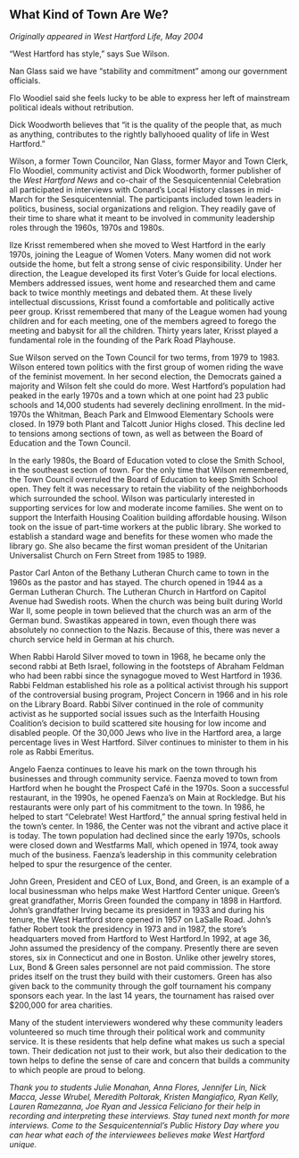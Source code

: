 ## What Kind of Town Are We? {-}

*Originally appeared in West Hartford Life, May 2004*

“West Hartford has style,” says Sue Wilson.

Nan Glass said we have “stability and commitment” among our government officials.

Flo Woodiel said she feels lucky to be able to express her left of mainstream political ideals without retribution.

Dick Woodworth believes that “it is the quality of the people that, as much as anything, contributes to the rightly ballyhooed quality of life in West Hartford.”

Wilson, a former Town Councilor, Nan Glass, former Mayor and Town Clerk, Flo Woodiel, community activist and Dick Woodworth, former publisher of the *West Hartford News* and co-chair of the Sesquicentennial Celebration all participated in interviews with Conard’s Local History classes in mid-March for the Sesquicentennial. The participants included town leaders in politics, business, social organizations and religion. They readily gave of their time to share what it meant to be involved in community leadership roles through the 1960s, 1970s and 1980s.

Ilze Krisst remembered when she moved to West Hartford in the early 1970s, joining the League of Women Voters. Many women did not work outside the home, but felt a strong sense of civic responsibility. Under her direction, the League developed its first Voter’s Guide for local elections. Members addressed issues, went home and researched them and came back to twice monthly meetings and debated them. At these lively intellectual discussions, Krisst found a comfortable and politically active peer group. Krisst remembered that many of the League women had young children and for each meeting, one of the members agreed to forego the meeting and babysit for all the children. Thirty years later, Krisst played a fundamental role in the founding of the Park Road Playhouse.

Sue Wilson served on the Town Council for two terms, from 1979 to 1983. Wilson entered town politics with the first group of women riding the wave of the feminist movement. In her second election, the Democrats gained a majority and Wilson felt she could do more. West Hartford’s population had peaked in the early 1970s and a town which at one point had 23 public schools and 14,000 students had severely declining enrollment. In the mid-1970s the Whitman, Beach Park and Elmwood Elementary Schools were closed. In 1979 both Plant and Talcott Junior Highs closed. This decline led to tensions among sections of town, as well as between the Board of Education and the Town Council.

In the early 1980s, the Board of Education voted to close the Smith School, in the southeast section of town. For the only time that Wilson remembered, the Town Council overruled the Board of Education to keep Smith School open. They felt it was necessary to retain the viability of the neighborhoods which surrounded the school. Wilson was particularly interested in supporting services for low and moderate income families. She went on to support the Interfaith Housing Coalition building affordable housing. Wilson took on the issue of part-time workers at the public library. She worked to establish a standard wage and benefits for these women who made the library go. She also became the first woman president of the Unitarian Universalist Church on Fern Street from 1985 to 1989.

Pastor Carl Anton of the Bethany Lutheran Church came to town in the 1960s as the pastor and has stayed. The church opened in 1944 as a German Lutheran Church. The Lutheran Church in Hartford on Capitol Avenue had Swedish roots. When the church was being built during World War II, some people in town believed that the church was an arm of the German bund. Swastikas appeared in town, even though there was absolutely no connection to the Nazis. Because of this, there was never a church service held in German at his church.

When Rabbi Harold Silver moved to town in 1968, he became only the second rabbi at Beth Israel, following in the footsteps of Abraham Feldman who had been rabbi since the synagogue moved to West Hartford in 1936. Rabbi Feldman established his role as a political activist through his support of the controversial busing program, Project Concern in 1966 and in his role on the Library Board. Rabbi Silver continued in the role of community activist as he supported social issues such as the Interfaith Housing Coalition’s decision to build scattered site housing for low income and disabled people. Of the 30,000 Jews who live in the Hartford area, a large percentage lives in West Hartford. Silver continues to minister to them in his role as Rabbi Emeritus.

Angelo Faenza continues to leave his mark on the town through his businesses and through community service. Faenza moved to town from Hartford when he bought the Prospect Café in the 1970s. Soon a successful restaurant, in the 1990s, he opened Faenza’s on Main at Rockledge. But his restaurants were only part of his commitment to the town. In 1986, he helped to start “Celebrate! West Hartford,” the annual spring festival held in the town’s center. In 1986, the Center was not the vibrant and active place it is today. The town population had declined since the early 1970s, schools were closed down and Westfarms Mall, which opened in 1974, took away much of the business. Faenza’s leadership in this community celebration helped to spur the resurgence of the center.

John Green, President and CEO of Lux, Bond, and Green, is an example of a local businessman who helps make West Hartford Center unique. Green’s great grandfather, Morris Green founded the company in 1898 in Hartford. John’s grandfather Irving became its president in 1933 and during his tenure, the West Hartford store opened in 1957 on LaSalle Road. John’s father Robert took the presidency in 1973 and in 1987, the store’s headquarters moved from Hartford to West Hartford.In 1992, at age 36, John assumed the presidency of the company. Presently there are seven stores, six in Connecticut and one in Boston. Unlike other jewelry stores, Lux, Bond & Green sales personnel are not paid commission. The store prides itself on the trust they build with their customers. Green has also given back to the community through the golf tournament his company sponsors each year. In the last 14 years, the tournament has raised over $200,000 for area charities.

Many of the student interviewers wondered why these community leaders volunteered so much time through their political work and community service. It is these residents that help define what makes us such a special town. Their dedication not just to their work, but also their dedication to the town helps to define the sense of care and concern that builds a community to which people are proud to belong.

*Thank you to students Julie Monahan, Anna Flores, Jennifer Lin, Nick Macca, Jesse Wrubel, Meredith Poltorak, Kristen Mangiafico, Ryan Kelly, Lauren Ramezanna, Joe Ryan and Jessica Feliciano for their help in recording and interpreting these interviews. Stay tuned next month for more interviews. Come to the Sesquicentennial’s Public History Day where you can hear what each of the interviewees believes make West Hartford unique.*
